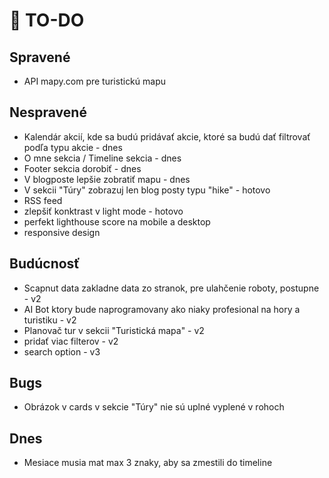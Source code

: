 # 🚀 TO-DO

## Spravené
- API mapy.com pre turistickú mapu

## Nespravené
- Kalendár akcií, kde sa budú pridávať akcie, ktoré sa budú dať filtrovať podľa typu akcie - dnes
- O mne sekcia / Timeline sekcia - dnes
- Footer sekcia dorobiť - dnes
- V blogposte lepšie zobratiť mapu - dnes
- V sekcii "Túry" zobrazuj len blog posty typu "hike" - hotovo
- RSS feed
- zlepšiť konktrast v light mode - hotovo
- perfekt lighthouse score na mobile a desktop
- responsive design

## Budúcnosť
- Scapnut data zakladne data zo stranok, pre ulahčenie roboty, postupne - v2
- AI Bot ktory bude naprogramovany ako niaky profesional na hory a turistiku - v2
- Planovač tur v sekcii "Turistická mapa" - v2
- pridať viac filterov - v2
- search option - v3

## Bugs
- Obrázok v cards v sekcie "Túry" nie sú uplné vyplené v rohoch

## Dnes
- Mesiace musia mat max 3 znaky, aby sa zmestili do timeline
